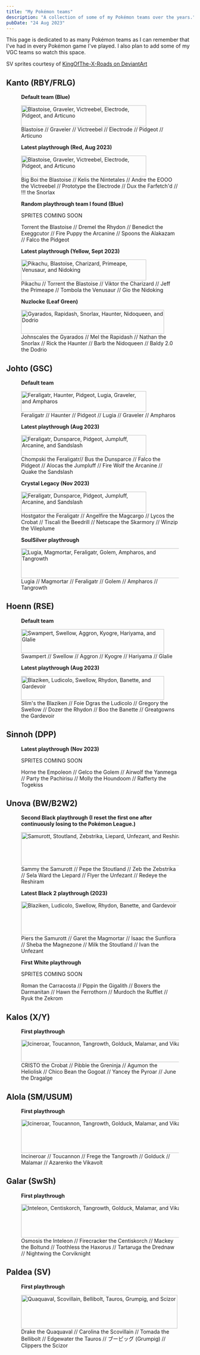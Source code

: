 ```yaml
---
title: "My Pokémon teams"
description: "A collection of some of my Pokémon teams over the years."
pubDate: "24 Aug 2023"
---
```


This page is dedicated to as many Pokémon teams as I can remember that I've had in every Pokémon game I've played. I also plan to add some of my VGC teams so watch this space.

SV sprites courtesy of [KingOfThe-X-Roads on DeviantArt](https://www.deviantart.com/kingofthe-x-roads/art/Gen-9-Sprites-Pokemon-Scarlet-and-Violet-908341834)

## Kanto (RBY/FRLG)

<figure class="img-center" style="margin-bottom: calc(var(--gap) * 2);">
	<p><strong>Default team (Blue)</strong></p>
	<img src="/images/rby_team.gif" width="336px" height="56px" alt="Blastoise, Graveler, Victreebel, Electrode, Pidgeot, and Articuno"/>
	<figcaption>Blastoise // Graveler // Victreebel // Electrode // Pidgeot // Articuno</figcaption>
</figure>

<figure class="img-center">
	<p><strong>Latest playthrough (Red, Aug 2023)</strong></p>
	<img src="/images/rby_team_2.gif" width="336px" height="56px" alt="Blastoise, Graveler, Victreebel, Electrode, Pidgeot, and Articuno"/>
	<figcaption>Big Boi the Blastoise // Kelis the Nintetales // Andre the EOOO the Victreebel // Prototype the Electrode // Dux the Farfetch'd // !!! the Snorlax</figcaption>
</figure>

<figure class="img-center" style="margin-bottom: calc(var(--gap) * 2);">
	<p><strong>Random playthrough team I found (Blue)</strong></p>
	<p>SPRITES COMING SOON</p>
	<figcaption>Torrent the Blastoise // Dremel the Rhydon // Benedict the Exeggcutor // Fire Puppy the Arcanine // Spoons the Alakazam // Falco the Pidgeot</figcaption>
</figure>

<figure class="img-center">
	<p><strong>Latest playthrough (Yellow, Sept 2023)</strong></p>
	<img src="/images/yellow_team.png" width="336px" height="56px" alt="Pikachu, Blastoise, Charizard, Primeape, Venusaur, and Nidoking"/>
	<figcaption>Pikachu // Torrent the Blastoise // Viktor the Charizard // Jeff the Primeape // Tombola the Venusaur // Gio the Nidoking</figcaption>
</figure>

<figure class="img-center">
	<p><strong>Nuzlocke (Leaf Green)</strong></p>
	<img src="/images/lg_team.gif" width="384px" height="64px" alt="Gyarados, Rapidash, Snorlax, Haunter, Nidoqueen, and Dodrio"/>
	<figcaption>Johnscales the Gyarados // Mel the Rapidash // Nathan the Snorlax // Rick the Haunter // Barb the Nidoqueen // Baldy 2.0 the Dodrio</figcaption>
</figure>

## Johto (GSC)

<figure class="img-center" style="margin-bottom: calc(var(--gap) * 2);">
	<p><strong>Default team</strong></p>
	<img src="/images/gsc_team.gif" width="336px" height="56px" alt="Feraligatr, Haunter, Pidgeot, Lugia, Graveler, and Ampharos"/>
	<figcaption>Feraligatr // Haunter // Pidgeot // Lugia // Graveler // Ampharos</figcaption>
</figure>

<figure class="img-center">
	<p><strong>Latest playthrough (Aug 2023)</strong></p>
	<img src="/images/gsc_team_2.gif" width="336px" height="56px" alt="Feraligatr, Dunsparce, Pidgeot, Jumpluff, Arcanine, and Sandslash"/>
	<figcaption>Chompski the Feraligatr// Bus the Dunsparce // Falco the Pidgeot // Alocas the Jumpluff // Fire Wolf the Arcanine // Quake the Sandslash</figcaption>
</figure>

<figure class="img-center">
	<p><strong>Crystal Legacy (Nov 2023)</strong></p>
	<img src="/images/gsc_team_3.gif" width="336px" height="56px" alt="Feraligatr, Dunsparce, Pidgeot, Jumpluff, Arcanine, and Sandslash"/>
	<figcaption>Hostgator the Feraligatr // Angelfire the Magcargo // Lycos the Crobat // Tiscali the Beedrill // Netscape the Skarmory // Winzip the Vileplume</figcaption>
</figure>

<figure class="img-center">
	<p><strong>SoulSilver playthrough</strong></p>
	<img src="/images/ss-team.png" width="425px" height="80px" alt="Lugia, Magmortar, Feraligatr, Golem, Ampharos, and Tangrowth"/>
	<figcaption>Lugia // Magmortar // Feraligatr // Golem // Ampharos // Tangrowth</figcaption>
</figure>

## Hoenn (RSE)

<figure class="img-center" style="margin-bottom: calc(var(--gap) * 2);">
	<p><strong>Default team</strong></p>
	<img src="/images/rse_team.gif" width="384px" height="64px" alt="Swampert, Swellow, Aggron, Kyogre, Hariyama, and Glalie" loading="lazy"/>
	<figcaption>Swampert // Swellow // Aggron // Kyogre // Hariyama // Glalie</figcaption>
</figure>

<figure class="img-center">
	<p><strong>Latest playthrough (Aug 2023)</strong></p>
	<img src="/images/rse_team_2.gif" width="384px" height="64px" alt="Blaziken, Ludicolo, Swellow, Rhydon, Banette, and Gardevoir" loading="lazy"/>
	<figcaption>Slim's the Blaziken // Foie Dgras the Ludicolo // Gregory the Swellow // Dozer the Rhydon // Boo the Banette // Greatgowns the Gardevoir</figcaption>
</figure>

## Sinnoh (DPP)

<figure class="img-center">
	<p><strong>Latest playthrough (Nov 2023)</strong></p>
	<p>SPRITES COMING SOON</p>
	<figcaption>Horne the Empoleon // Gelco the Golem // Airwolf the Yanmega // Party the Pachirisu // Molly the Houndoom // Rafferty the Togekiss</figcaption>
</figure>

## Unova (BW/B2W2)

<figure class="img-center" style="margin-bottom: calc(var(--gap) * 2);">
	<p><strong>Second Black playthrough (I reset the first one after continuously losing to the Pokémon League.)</strong></p>
	<img src="/images/bw_team.gif" width="470px" height="90px" alt="Samurott, Stoutland, Zebstrika, Liepard, Unfezant, and Reshiram" loading="lazy"/>
	<figcaption>Sammy the Samurott // Pepe the Stoutland // Zeb the Zebstrika // Sela Ward the Liepard // Flyer the Unfezant // Redeye the Reshiram</figcaption>
</figure>

<figure class="img-center">
	<p><strong>Latest Black 2 playthrough (2023)</strong></p>
	<img src="/images/b2_team.gif" width="470px" height="90px" alt="Blaziken, Ludicolo, Swellow, Rhydon, Banette, and Gardevoir" loading="lazy"/>
	<figcaption>Piers the Samurott // Garet the Magmortar // Isaac the Sunflora // Sheba the Magnezone // Milk the Stoutland // Ivan the Unfezant</figcaption>
</figure>

<figure class="img-center" style="margin-bottom: calc(var(--gap) * 2);">
	<p><strong>First White playthrough</strong></p>
	<p>SPRITES COMING SOON</p>
	<figcaption>Roman the Carracosta // Pippin the Gigalith // Boxers the Darmanitan // Hawn the Ferrothorn // Murdoch the Rufflet // Ryuk the Zekrom</figcaption>
</figure>

## Kalos (X/Y)

<figure class="img-center">
	<p><strong>First playthrough</strong></p>
	<img src="/images/y_team.png" width="500" height="60" alt="Icineroar, Toucannon, Tangrowth, Golduck, Malamar, and Vikavolt" loading="lazy"/>
	<figcaption>CRISTO the Crobat // Pibble the Greninja // Agumon the Heliolisk // Chico Bean the Gogoat // Yancey the Pyroar // June the Dragalge</figcaption>
</figure>

## Alola (SM/USUM)

<figure class="img-center">
	<p><strong>First playthrough</strong></p>
	<img src="/images/usum_team.gif" width="470px" height="90px" alt="Icineroar, Toucannon, Tangrowth, Golduck, Malamar, and Vikavolt" loading="lazy"/>
	<figcaption>Incineroar // Toucannon // Frege the Tangrowth // Golduck // Malamar // Azarenko the Vikavolt</figcaption>
</figure>

## Galar (SwSh)

<figure class="img-center">
	<p><strong>First playthrough</strong></p>
	<img src="/images/swsh_team.gif" width="470px" height="90px" alt="Inteleon, Centiskorch, Tangrowth, Golduck, Malamar, and Vikavolt" loading="lazy"/>
	<figcaption>Osmosis the Inteleon // Firecracker the Centiskorch // Mackey the Boltund // Toothless the Haxorus // Tartaruga the Drednaw // Nightwing the Corviknight</figcaption>
</figure>

## Paldea (SV)

<figure class="img-center">
	<p><strong>First playthrough</strong></p>
	<img src="/images/sv_team.gif" alt="Quaquaval, Scovillain, Bellibolt, Tauros, Grumpig, and Scizor" width="420px" height="90px" loading="lazy"/>
	<figcaption>Drake the Quaquaval // Carolina the Scovillain // Tomada the Bellibolt // Edgewater the Tauros // <span lang="ja">ブーピッグ</span> (Grumpig) // Clippers the Scizor</figcaption>
</figure>

